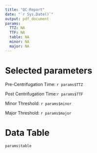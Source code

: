 ```yaml
---
title: "QC-Report"
date: "`r Sys.Date()`"
output: pdf_document
params:
  TTZ: NA
  TTF: NA
  table: NA
  minor: NA
  major: NA
---
```

# Selected parameters
Pre-Centrifugation Time: `r params$TTZ`

Post Centrifugation Time:`r params$TTF`

Minor Threshold: `r params$minor`

Major Threshold: `r params$major`

# Data Table
``` r
params$table
```

